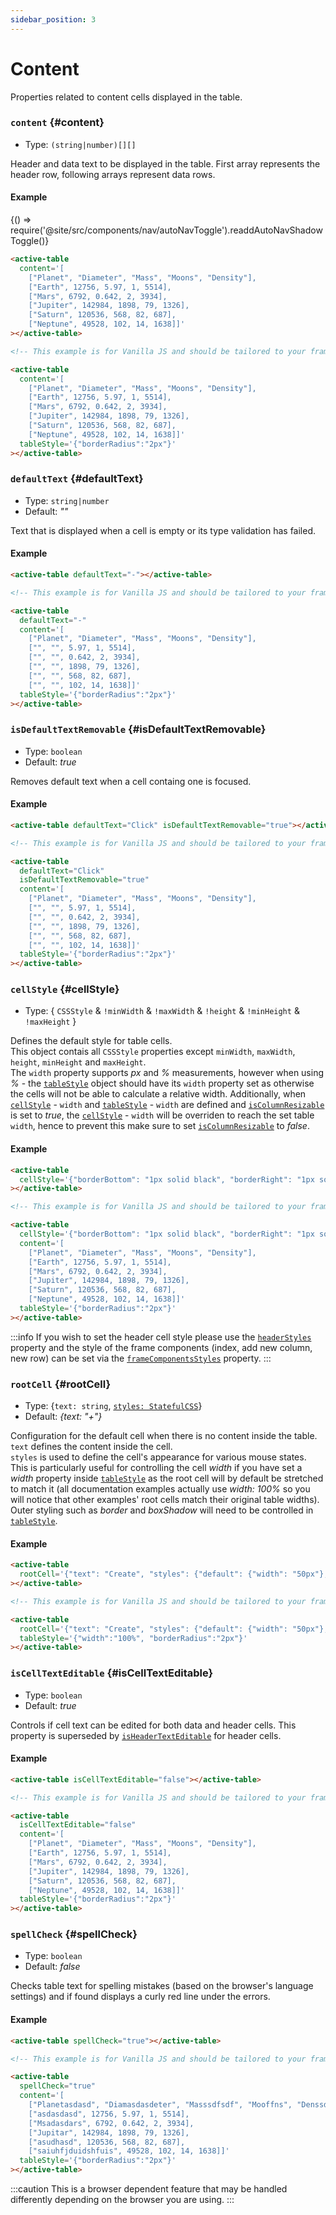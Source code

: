 ```yaml
---
sidebar_position: 3
---
```


# Content

Properties related to content cells displayed in the table.

### `content` {#content}

- Type: `(string|number)[][]`
<!-- TableContent -->

Header and data text to be displayed in the table. First array represents the header row, following arrays represent data rows.

#### Example


<BrowserOnly>{() => require('@site/src/components/nav/autoNavToggle').readdAutoNavShadowToggle()}</BrowserOnly>

<TableContainer>
  <ActiveTable
    content={[
      ['Planet', 'Diameter', 'Mass', 'Moons', 'Density'],
      ['Earth', 12756, 5.97, 1, 5514],
      ['Mars', 6792, 0.642, 2, 3934],
      ['Jupiter', 142984, 1898, 79, 1326],
      ['Saturn', 120536, 568, 82, 687],
      ['Neptune', 49528, 102, 14, 1638],
    ]}
    tableStyle={{width: '100%', boxShadow: 'rgb(172 172 172 / 17%) 0px 0.5px 1px 0px', borderRadius: '2px'}}
  ></ActiveTable>
</TableContainer>

<Tabs>
<TabItem value="js" label="Sample code">

```html
<active-table
  content='[
    ["Planet", "Diameter", "Mass", "Moons", "Density"],
    ["Earth", 12756, 5.97, 1, 5514],
    ["Mars", 6792, 0.642, 2, 3934],
    ["Jupiter", 142984, 1898, 79, 1326],
    ["Saturn", 120536, 568, 82, 687],
    ["Neptune", 49528, 102, 14, 1638]]'
></active-table>
```

</TabItem>
<TabItem value="py" label="Full code">

```html
<!-- This example is for Vanilla JS and should be tailored to your framework (see Examples) -->

<active-table
  content='[
    ["Planet", "Diameter", "Mass", "Moons", "Density"],
    ["Earth", 12756, 5.97, 1, 5514],
    ["Mars", 6792, 0.642, 2, 3934],
    ["Jupiter", 142984, 1898, 79, 1326],
    ["Saturn", 120536, 568, 82, 687],
    ["Neptune", 49528, 102, 14, 1638]]'
  tableStyle='{"borderRadius":"2px"}'
></active-table>
```

</TabItem>
</Tabs>

<LineBreak></LineBreak>

### `defaultText` {#defaultText}

- Type: `string|number`
- Default: _""_

Text that is displayed when a cell is empty or its type validation has failed. <br />

#### Example

<TableContainer>
  <ActiveTable
    defaultText={'-'}
    content={[
      ['Planet', 'Diameter', 'Mass', 'Moons', 'Density'],
      ['', '', 5.97, 1, 5514],
      ['', '', 0.642, 2, 3934],
      ['', '', 1898, 79, 1326],
      ['', '', 568, 82, 687],
      ['', '', 102, 14, 1638],
    ]}
    tableStyle={{width: '100%', boxShadow: 'rgb(172 172 172 / 17%) 0px 0.5px 1px 0px', borderRadius: '2px'}}
  ></ActiveTable>
</TableContainer>

<Tabs>
<TabItem value="js" label="Sample code">

```html
<active-table defaultText="-"></active-table>
```

</TabItem>
<TabItem value="py" label="Full code">

```html
<!-- This example is for Vanilla JS and should be tailored to your framework (see Examples) -->

<active-table
  defaultText="-"
  content='[
    ["Planet", "Diameter", "Mass", "Moons", "Density"],
    ["", "", 5.97, 1, 5514],
    ["", "", 0.642, 2, 3934],
    ["", "", 1898, 79, 1326],
    ["", "", 568, 82, 687],
    ["", "", 102, 14, 1638]]'
  tableStyle='{"borderRadius":"2px"}'
></active-table>
```

</TabItem>
</Tabs>

<LineBreak></LineBreak>

### `isDefaultTextRemovable` {#isDefaultTextRemovable}

- Type: `boolean`
- Default: _true_

Removes default text when a cell containg one is focused.

#### Example

<TableContainer>
  <ActiveTable
    defaultText={'Click'}
    isDefaultTextRemovable={'true'}
    content={[
      ['Planet', 'Diameter', 'Mass', 'Moons', 'Density'],
      ['', '', 5.97, 1, 5514],
      ['', '', 0.642, 2, 3934],
      ['', '', 1898, 79, 1326],
      ['', '', 568, 82, 687],
      ['', '', 102, 14, 1638],
    ]}
    tableStyle={{width: '100%', boxShadow: 'rgb(172 172 172 / 17%) 0px 0.5px 1px 0px', borderRadius: '2px'}}
  ></ActiveTable>
</TableContainer>

<Tabs>
<TabItem value="js" label="Sample code">

```html
<active-table defaultText="Click" isDefaultTextRemovable="true"></active-table>
```

</TabItem>
<TabItem value="py" label="Full code">

```html
<!-- This example is for Vanilla JS and should be tailored to your framework (see Examples) -->

<active-table
  defaultText="Click"
  isDefaultTextRemovable="true"
  content='[
    ["Planet", "Diameter", "Mass", "Moons", "Density"],
    ["", "", 5.97, 1, 5514],
    ["", "", 0.642, 2, 3934],
    ["", "", 1898, 79, 1326],
    ["", "", 568, 82, 687],
    ["", "", 102, 14, 1638]]'
  tableStyle='{"borderRadius":"2px"}'
></active-table>
```

</TabItem>
</Tabs>

<LineBreak></LineBreak>

### `cellStyle` {#cellStyle}

- Type: { `CSSStyle` & `!minWidth` & `!maxWidth` & `!height` & `!minHeight` & `!maxHeight` }

Defines the default style for table cells. <br />
This object contais all `CSSStyle` properties except `minWidth`, `maxWidth`, `height`, `minHeight` and `maxHeight`. <br />
The `width` property supports _px_ and _%_ measurements, however when using _%_ - the [`tableStyle`](./table#tableStyle) object should have its `width` property
set as otherwise the cells will not be able to calculate a relative width. Additionally, when [`cellStyle`](#cellStyle) - `width` and
[`tableStyle`](./table#tableStyle) - `width` are defined and [`isColumnResizable`](./column#isColumnResizable) is set to _true_, the [`cellStyle`](#cellStyle) - `width`
will be overriden to reach the set table `width`, hence to prevent this make sure to set [`isColumnResizable`](./column#isColumnResizable) to _false_.

#### Example

<TableContainer>
  <ActiveTable
    cellStyle={{borderBottom: '1px solid black', borderRight: '1px solid black', backgroundColor: '#fafafa'}}
    content={[
      ['Planet', 'Diameter', 'Mass', 'Moons', 'Density'],
      ['Earth', 12756, 5.97, 1, 5514],
      ['Mars', 6792, 0.642, 2, 3934],
      ['Jupiter', 142984, 1898, 79, 1326],
      ['Saturn', 120536, 568, 82, 687],
      ['Neptune', 49528, 102, 14, 1638],
    ]}
    tableStyle={{width: '100%', boxShadow: 'rgb(172 172 172 / 17%) 0px 0.5px 1px 0px', borderRadius: '2px'}}
  ></ActiveTable>
</TableContainer>

<Tabs>
<TabItem value="js" label="Sample code">

```html
<active-table
  cellStyle='{"borderBottom": "1px solid black", "borderRight": "1px solid black", "backgroundColor": "#fafafa"}'
></active-table>
```

</TabItem>
<TabItem value="py" label="Full code">

```html
<!-- This example is for Vanilla JS and should be tailored to your framework (see Examples) -->

<active-table
  cellStyle='{"borderBottom": "1px solid black", "borderRight": "1px solid black", "backgroundColor": "#fafafa"}'
  content='[
    ["Planet", "Diameter", "Mass", "Moons", "Density"],
    ["Earth", 12756, 5.97, 1, 5514],
    ["Mars", 6792, 0.642, 2, 3934],
    ["Jupiter", 142984, 1898, 79, 1326],
    ["Saturn", 120536, 568, 82, 687],
    ["Neptune", 49528, 102, 14, 1638]]'
  tableStyle='{"borderRadius":"2px"}'
></active-table>
```

</TabItem>
</Tabs>

:::info
If you wish to set the header cell style please use the [`headerStyles`](./header#headerStyles) property and the style of the frame components (index, add new column,
new row) can be set via the [`frameComponentsStyles`](./table#frameComponentsStyles) property.
:::

<LineBreak></LineBreak>

### `rootCell` {#rootCell}

- Type: {`text: string`, [`styles: StatefulCSS`](./sharedTypes#StatefulCSS)}
- Default: _{text: "+"}_

Configuration for the default cell when there is no content inside the table. <br />
`text` defines the content inside the cell. <br />
`styles` is used to define the cell's appearance for various mouse states. This is particularly useful for controlling the cell _width_ if you
have set a _width_ property inside [`tableStyle`](./table#tableStyle) as the root cell will by default be stretched to match it (all documentation examples actually use
_width: 100%_ so you will notice that other examples' root cells match their original table widths). Outer styling such as _border_ and _boxShadow_ will
need to be controlled in [`tableStyle`](./table#tableStyle).

#### Example

<TableContainer minHeight="110">
  <ActiveTable
    rootCell={{text: 'Create', styles: {default: {width: '50px'}, hover: {backgroundColor: '#e0f1ff'}}}}
    tableStyle={{width: '100%', boxShadow: 'rgb(172 172 172 / 17%) 0px 0.5px 1px 0px', borderRadius: '2px'}}
  ></ActiveTable>
</TableContainer>

<Tabs>
<TabItem value="js" label="Sample code">

```html
<active-table
  rootCell='{"text": "Create", "styles": {"default": {"width": "50px"}, "hover": {"backgroundColor": "#e0f1ff"}}}'
></active-table>
```

</TabItem>
<TabItem value="py" label="Full code">

```html
<!-- This example is for Vanilla JS and should be tailored to your framework (see Examples) -->

<active-table
  rootCell='{"text": "Create", "styles": {"default": {"width": "50px"}, "hover": {"backgroundColor": "#e0f1ff"}}}'
  tableStyle='{"width":"100%", "borderRadius":"2px"}'
></active-table>
```

</TabItem>
</Tabs>

<LineBreak></LineBreak>

### `isCellTextEditable` {#isCellTextEditable}

- Type: `boolean`
- Default: _true_

Controls if cell text can be edited for both data and header cells. This property is superseded by [`isHeaderTextEditable`](./header#isHeaderTextEditable) for header cells.

#### Example

<TableContainer>
  <ActiveTable
    isCellTextEditable={false}
    content={[
      ['Planet', 'Diameter', 'Mass', 'Moons', 'Density'],
      ['Earth', 12756, 5.97, 1, 5514],
      ['Mars', 6792, 0.642, 2, 3934],
      ['Jupiter', 142984, 1898, 79, 1326],
      ['Saturn', 120536, 568, 82, 687],
      ['Neptune', 49528, 102, 14, 1638],
    ]}
    tableStyle={{width: '100%', boxShadow: 'rgb(172 172 172 / 17%) 0px 0.5px 1px 0px', borderRadius: '2px'}}
  ></ActiveTable>
</TableContainer>

<Tabs>
<TabItem value="js" label="Sample code">

```html
<active-table isCellTextEditable="false"></active-table>
```

</TabItem>
<TabItem value="py" label="Full code">

```html
<!-- This example is for Vanilla JS and should be tailored to your framework (see Examples) -->

<active-table
  isCellTextEditable="false"
  content='[
    ["Planet", "Diameter", "Mass", "Moons", "Density"],
    ["Earth", 12756, 5.97, 1, 5514],
    ["Mars", 6792, 0.642, 2, 3934],
    ["Jupiter", 142984, 1898, 79, 1326],
    ["Saturn", 120536, 568, 82, 687],
    ["Neptune", 49528, 102, 14, 1638]]'
  tableStyle='{"borderRadius":"2px"}'
></active-table>
```

</TabItem>
</Tabs>

<LineBreak></LineBreak>

### `spellCheck` {#spellCheck}

- Type: `boolean`
- Default: _false_

Checks table text for spelling mistakes (based on the browser's language settings) and if found displays a curly red line under the errors.

#### Example

<TableContainer>
  <ActiveTable
    spellCheck={true}
    content={[
      ['Planetasdasd', 'Diamasdasdeter', 'Masssdfsdf', 'Mooffns', 'Denssdsdfdsfity'],
      ['asdasdasd', 12756, 5.97, 1, 5514],
      ['Msadasdars', 6792, 0.642, 2, 3934],
      ['Jupitar', 142984, 1898, 79, 1326],
      ['asudhasd', 120536, 568, 82, 687],
      ['saiuhfjduidshfuis', 49528, 102, 14, 1638],
    ]}
    tableStyle={{width: '100%', boxShadow: 'rgb(172 172 172 / 17%) 0px 0.5px 1px 0px', borderRadius: '2px'}}
  ></ActiveTable>
</TableContainer>

<Tabs>
<TabItem value="js" label="Sample code">

```html
<active-table spellCheck="true"></active-table>
```

</TabItem>
<TabItem value="py" label="Full code">

```html
<!-- This example is for Vanilla JS and should be tailored to your framework (see Examples) -->

<active-table
  spellCheck="true"
  content='[
    ["Planetasdasd", "Diamasdasdeter", "Masssdfsdf", "Mooffns", "Denssdsdfdsfity"],
    ["asdasdasd", 12756, 5.97, 1, 5514],
    ["Msadasdars", 6792, 0.642, 2, 3934],
    ["Jupitar", 142984, 1898, 79, 1326],
    ["asudhasd", 120536, 568, 82, 687],
    ["saiuhfjduidshfuis", 49528, 102, 14, 1638]]'
  tableStyle='{"borderRadius":"2px"}'
></active-table>
```

</TabItem>
</Tabs>

:::caution
This is a browser dependent feature that may be handled differently depending on the browser you are using.
:::
